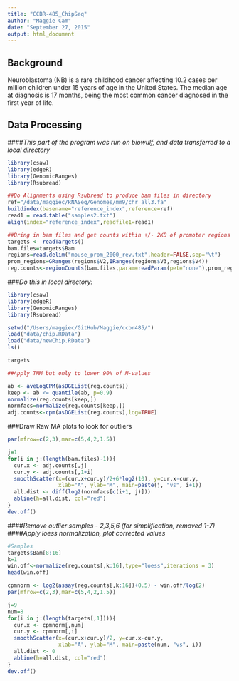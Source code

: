 ```yaml
---
title: "CCBR-485_ChipSeq"
author: "Maggie Cam"
date: "September 27, 2015"
output: html_document
---
```

## **Background**
Neuroblastoma (NB) is a rare childhood cancer affecting 10.2 cases per million children under 15 years of age in the United States. The median age at diagnosis is 17 months, being the most common cancer diagnosed in the first year of life.

## **Data Processing**
####*This part of the program was run on biowulf, and data transferred to a local directory*

```r

library(csaw)
library(edgeR)
library(GenomicRanges)
library(Rsubread)

##Do Alignments using Rsubread to produce bam files in directory
ref="/data/maggiec/RNASeq/Genomes/mm9/chr_all3.fa"
buildindex(basename="reference_index",reference=ref)
read1 = read.table("samples2.txt")
align(index="reference_index",readfile1=read1)

##Bring in bam files and get counts within +/- 2KB of promoter regions
targets <- readTargets()
bam.files=targets$Bam
regions=read.delim("mouse_prom_2000_rev.txt",header=FALSE,sep="\t")
prom_regions=GRanges(regions$V2,IRanges(regions$V3,regions$V4))
reg.counts<-regionCounts(bam.files,param=readParam(pet="none"),prom_regions)

```

###*Do this in local directory:*

```r
library(csaw)
library(edgeR)
library(GenomicRanges)
library(Rsubread)

setwd("/Users/maggiec/GitHub/Maggie/ccbr485/")
load("data/chip.RData")
load("data/newChip.RData")
ls()

targets

##Apply TMM but only to lower 90% of M-values

ab <- aveLogCPM(asDGEList(reg.counts))
keep <- ab <= quantile(ab, p=0.9)
normalize(reg.counts[keep,])
normfacs=normalize(reg.counts[keep,])
adj.counts<-cpm(asDGEList(reg.counts),log=TRUE)

```
###Draw Raw MA plots to look for outliers

```r

par(mfrow=c(2,3),mar=c(5,4,2,1.5))

j=1
for(i in j:(length(bam.files)-1)){
  cur.x <- adj.counts[,j] 
  cur.y <- adj.counts[,1+i] 
  smoothScatter(x=(cur.x+cur.y)/2+6*log2(10), y=cur.x-cur.y, 
                xlab="A", ylab="M", main=paste(j, "vs", i+1)) 
  all.dist <- diff(log2(normfacs[c(i+1, j)])) 
  abline(h=all.dist, col="red") 
}
dev.off()

```

####*Remove outlier samples - 2,3,5,6 (for simplification, removed 1-7)*
####*Apply loess normalization, plot corrected values*

```r
#Samples
targets$Bam[8:16]
k=1
win.off<-normalize(reg.counts[,k:16],type="loess",iterations = 3) 
head(win.off)

cpmnorm <- log2(assay(reg.counts[,k:16])+0.5) - win.off/log(2)
par(mfrow=c(2,3),mar=c(5,4,2,1.5))

j=9
num=8
for(i in j:(length(targets[,1]))){
  cur.x <- cpmnorm[,num] 
  cur.y <- cpmnorm[,i] 
  smoothScatter(x=(cur.x+cur.y)/2, y=cur.x-cur.y, 
                xlab="A", ylab="M", main=paste(num, "vs", i)) 
  all.dist <- 0
  abline(h=all.dist, col="red") 
}
dev.off()

```

```r

```